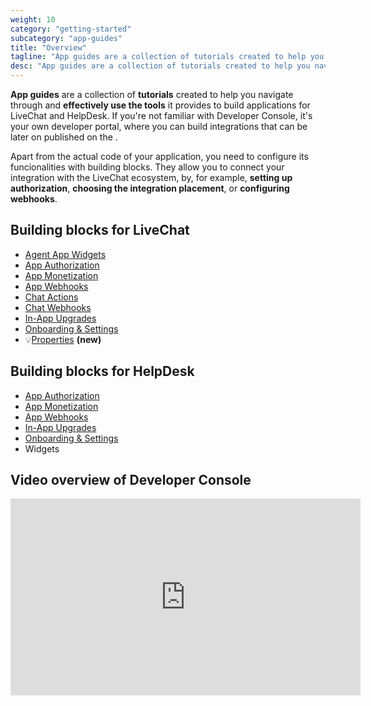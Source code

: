 ```yaml
---
weight: 10
category: "getting-started"
subcategory: "app-guides"
title: "Overview"
tagline: "App guides are a collection of tutorials created to help you navigate through Developer Console."
desc: "App guides are a collection of tutorials created to help you navigate through Developer Console and effectively use the tools it provides to build applications."
---
```


**App guides** are a collection of **tutorials** created to help you navigate through <Placeholder id="DEVELOPER_CONSOLE_URL" /> and **effectively use the tools** it provides to build applications for LiveChat and HelpDesk. If you're not familiar with Developer Console, it's your own developer portal, where you can build integrations that can be later on published on the <Placeholder id="LIVECHAT_MARKETPLACE_URL" />.

Apart from the actual code of your application, you need to configure its funcionalities with building blocks. They allow you to connect your integration with the LiveChat ecosystem, by, for example, **setting up authorization**, **choosing the integration placement**, or **configuring webhooks**.

## Building blocks for LiveChat

- [Agent App Widgets](/getting-started/app-guides/agent-app-widgets/)
- [App Authorization](/app-guides/app-authorization/)
- [App Monetization](/getting-started/app-guides/app-monetization)
- [App Webhooks](/app-guides/app-webhooks/)
- [Chat Actions](/getting-started/app-guides/chat-actions/)
- [Chat Webhooks](/app-guides/chat-webhooks/)
- [In-App Upgrades](/getting-started/app-guides/in-app-upgrades/)
- [Onboarding & Settings](/getting-started/app-guides/onboarding-and-settings/)
- 💡[Properties](/getting-started/app-guides/properties/) **(new)**

## Building blocks for HelpDesk

- [App Authorization](/getting-started/app-guides/app-authorization/)
- [App Monetization](/getting-started/app-guides/app-monetization)
- [App Webhooks](/getting-started/app-guides/app-webhooks/)
- [In-App Upgrades](/getting-started/app-guides/in-app-upgrades/)
- [Onboarding & Settings](/getting-started/app-guides/onboarding-and-settings/)
- Widgets

## Video overview of Developer Console

<iframe
  width="560"
  height="315"
  src="https://www.youtube.com/embed/z_7fGblf7dQ"
  frameBorder="0"
  allow="accelerometer; autoplay; encrypted-media; gyroscope; picture-in-picture"
  allowFullScreen
></iframe>
